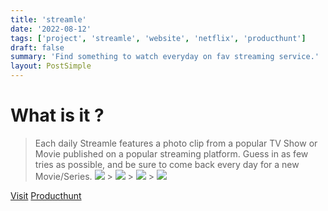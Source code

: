 ```yaml
---
title: 'streamle'
date: '2022-08-12'
tags: ['project', 'streamle', 'website', 'netflix', 'producthunt']
draft: false
summary: 'Find something to watch everyday on fav streaming service.'
layout: PostSimple
---
```


# What is it ?

> Each daily Streamle features a photo clip from a popular TV Show or Movie published on a popular streaming platform. Guess in as few tries as possible, and be sure to come back every day for a new Movie/Series.
> ![](https://ph-files.imgix.net/1fca36cd-0bb4-40e9-a00d-fb6e027cdaf2.png?auto=format&auto=compress&codec=mozjpeg&cs=strip&w=124&h=220&fit=max&dpr=1) > ![](https://ph-files.imgix.net/feb0adbe-4740-4974-a13c-c52177aef6ae.png?auto=format&auto=compress&codec=mozjpeg&cs=strip&w=124&h=220&fit=max&dpr=1) > ![](https://ph-files.imgix.net/443324da-3140-4f22-932d-62b348bb4b53.png?auto=format&auto=compress&codec=mozjpeg&cs=strip&w=124&h=220&fit=max&dpr=1) > ![](https://ph-files.imgix.net/49fba48e-b1a4-477b-bf17-822a4ae2d892.png?auto=format&auto=compress&codec=mozjpeg&cs=strip&w=124&h=220&fit=max&dpr=1)

[Visit](https://streamle.app/#/)
[Producthunt](https://streamle.app/#/)
